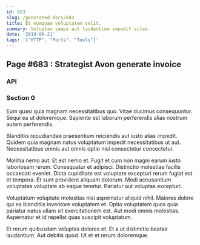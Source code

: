```yaml
---
id: 683
slug: /generated-docs/683
title: Et numquam voluptatem velit.
summary: Voluptas saepe aut laudantium impedit vitae.
date: '2019-06-21'
tags: '["HTTP", "Ports", "Tools"]'
---
```



## Page #683 : Strategist Avon generate invoice
### API








### Section 0
Eum quasi quia magnam necessitatibus quo. Vitae ducimus consequuntur. Sequi ea ut doloremque. Sapiente est laborum perferendis alias nostrum autem perferendis.
 Blanditiis repudiandae praesentium reiciendis aut iusto alias impedit. Quidem quia magnam natus voluptatum impedit necessitatibus ut aut. Necessitatibus omnis aut omnis optio nisi consectetur consectetur.
 Mollitia nemo aut. Et est nemo et. Fugit et cum non magni earum iusto laboriosam rerum. Consequatur et adipisci.
Distinctio molestiae facilis occaecati eveniet. Dicta cupiditate est voluptate excepturi rerum fugiat est et tempora. Et sunt provident aliquam dolorum. Modi accusantium voluptates voluptate ab eaque tenetur. Pariatur aut voluptas excepturi.
 Voluptatum voluptate molestias nisi aspernatur aliquid nihil. Maiores dolore qui ea blanditiis inventore voluptatem et. Optio voluptatem quos quia pariatur natus ullam sit exercitationem est. Aut modi omnis molestias. Aspernatur et id repellat quas suscipit voluptatum.
 Et rerum quibusdam voluptas dolores et. Et a ut distinctio beatae laudantium. Aut debitis quod. Ut et et rerum doloremque.
